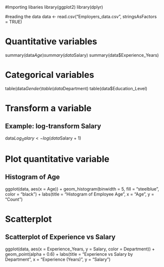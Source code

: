 #Importing libaries
library(ggplot2)
library(dplyr)

#reading the data
data <- read.csv("Employers_data.csv", stringsAsFactors = TRUE)

# Quantitative variables
summary(data$Age)
summary(data$Salary)
summary(data$Experience_Years)

# Categorical variables
table(data$Gender)
table(data$Department)
table(data$Education_Level)

# Transform a variable
## Example: log-transform Salary
data$Log_Salary <- log(data$Salary + 1)

# Plot quantitative variable
## Histogram of Age
ggplot(data, aes(x = Age)) +
  geom_histogram(binwidth = 5, fill = "steelblue", color = "black") +
  labs(title = "Histogram of Employee Age", x = "Age", y = "Count")

# Scatterplot
## Scatterplot of Experience vs Salary
ggplot(data, aes(x = Experience_Years, y = Salary, color = Department)) +
  geom_point(alpha = 0.6) +
  labs(title = "Experience vs Salary by Department", x = "Experience (Years)", y = "Salary")